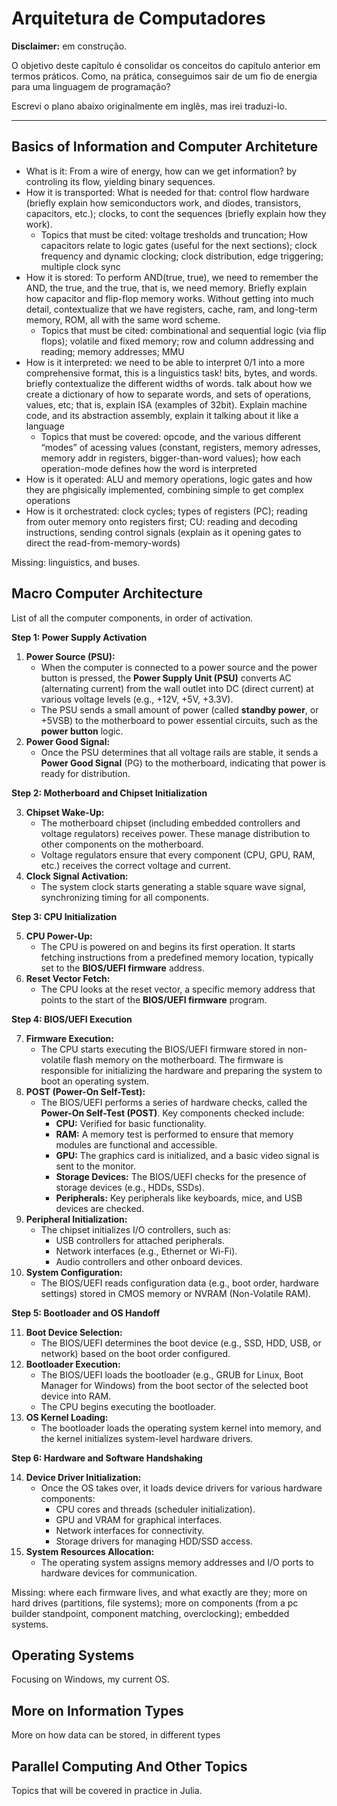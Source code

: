 # Arquitetura de Computadores

**Disclaimer:** em construção.

O objetivo deste capítulo é consolidar os conceitos do capítulo anterior em termos práticos. Como, na prática, conseguimos sair de um fio de energia para uma linguagem de programação?

Escrevi o plano abaixo originalmente em inglês, mas irei traduzi-lo.

---

## Basics of Information and Computer Architeture

- What is it: From a wire of energy, how can we get information? by controling its flow, yielding binary sequences.
- How it is transported: What is needed for that: control flow hardware (briefly explain how semiconductors work, and diodes, transistors, capacitors, etc.); clocks, to cont the sequences (briefly explain how they work).
    - Topics that must be cited: voltage tresholds and truncation; How capacitors relate to logic gates (useful for the next sections); clock frequency and dynamic clocking; clock distribution, edge triggering; multiple clock sync
- How it is stored: To perform AND(true, true), we need to remember the AND, the true, and the true, that is, we need memory. Briefly explain how capacitor and flip-flop memory works. Without getting into much detail, contextualize that we have registers, cache, ram, and long-term memory, ROM, all with the same word scheme.
    - Topics that must be cited: combinational and sequential logic (via flip flops); volatile and fixed memory; row and column addressing and reading; memory addresses; MMU
- How is it interpreted: we need to be able to interpret 0/1 into a more comprehensive format, this is a linguistics task! bits, bytes, and words. briefly contextualize the different widths of words. talk about how we create a dictionary of how to separate words, and sets of operations, values, etc; that is, explain ISA (examples of 32bit). Explain machine code, and its abstraction assembly, explain it talking about it like a language
    - Topics that must be covered: opcode, and the various different “modes” of acessing values (constant, registers, memory adresses, memory addr in registers, bigger-than-word values); how each operation-mode defines how the word is interpreted
- How is it operated: ALU and memory operations, logic gates and how they are phgisically implemented, combining simple to get complex operations
- How is it orchestrated: clock cycles; types of registers (PC); reading from outer memory onto registers first; CU: reading and decoding instructions, sending control signals (explain as it opening gates to direct the read-from-memory-words)

Missing: linguistics, and buses.


## Macro Computer Architecture

List of all the computer components, in order of activation.

**Step 1: Power Supply Activation**

1. **Power Source (PSU):**  
   - When the computer is connected to a power source and the power button is pressed, the **Power Supply Unit (PSU)** converts AC (alternating current) from the wall outlet into DC (direct current) at various voltage levels (e.g., +12V, +5V, +3.3V).
   - The PSU sends a small amount of power (called **standby power**, or +5VSB) to the motherboard to power essential circuits, such as the **power button** logic.

2. **Power Good Signal:**  
   - Once the PSU determines that all voltage rails are stable, it sends a **Power Good Signal** (PG) to the motherboard, indicating that power is ready for distribution.

**Step 2: Motherboard and Chipset Initialization**

3. **Chipset Wake-Up:**  
   - The motherboard chipset (including embedded controllers and voltage regulators) receives power. These manage distribution to other components on the motherboard.
   - Voltage regulators ensure that every component (CPU, GPU, RAM, etc.) receives the correct voltage and current.

4. **Clock Signal Activation:**  
   - The system clock starts generating a stable square wave signal, synchronizing timing for all components.

**Step 3: CPU Initialization**

5. **CPU Power-Up:**  
   - The CPU is powered on and begins its first operation. It starts fetching instructions from a predefined memory location, typically set to the **BIOS/UEFI firmware** address.

6. **Reset Vector Fetch:**  
   - The CPU looks at the reset vector, a specific memory address that points to the start of the **BIOS/UEFI firmware** program.

**Step 4: BIOS/UEFI Execution**

7. **Firmware Execution:**  
   - The CPU starts executing the BIOS/UEFI firmware stored in non-volatile flash memory on the motherboard. The firmware is responsible for initializing the hardware and preparing the system to boot an operating system.

8. **POST (Power-On Self-Test):**  
   - The BIOS/UEFI performs a series of hardware checks, called the **Power-On Self-Test (POST)**. Key components checked include:
     - **CPU:** Verified for basic functionality.
     - **RAM:** A memory test is performed to ensure that memory modules are functional and accessible.
     - **GPU:** The graphics card is initialized, and a basic video signal is sent to the monitor.
     - **Storage Devices:** The BIOS/UEFI checks for the presence of storage devices (e.g., HDDs, SSDs).
     - **Peripherals:** Key peripherals like keyboards, mice, and USB devices are checked.

9. **Peripheral Initialization:**  
   - The chipset initializes I/O controllers, such as:
     - USB controllers for attached peripherals.
     - Network interfaces (e.g., Ethernet or Wi-Fi).
     - Audio controllers and other onboard devices.

10. **System Configuration:**  
    - The BIOS/UEFI reads configuration data (e.g., boot order, hardware settings) stored in CMOS memory or NVRAM (Non-Volatile RAM).

**Step 5: Bootloader and OS Handoff**

11. **Boot Device Selection:**  
    - The BIOS/UEFI determines the boot device (e.g., SSD, HDD, USB, or network) based on the boot order configured.

12. **Bootloader Execution:**  
    - The BIOS/UEFI loads the bootloader (e.g., GRUB for Linux, Boot Manager for Windows) from the boot sector of the selected boot device into RAM.
    - The CPU begins executing the bootloader.

13. **OS Kernel Loading:**  
    - The bootloader loads the operating system kernel into memory, and the kernel initializes system-level hardware drivers.

**Step 6: Hardware and Software Handshaking**

14. **Device Driver Initialization:**  
    - Once the OS takes over, it loads device drivers for various hardware components:
      - CPU cores and threads (scheduler initialization).
      - GPU and VRAM for graphical interfaces.
      - Network interfaces for connectivity.
      - Storage drivers for managing HDD/SSD access.

15. **System Resources Allocation:**  
    - The operating system assigns memory addresses and I/O ports to hardware devices for communication.

Missing: where each firmware lives, and what exactly are they; more on hard drives (partitions, file systems); more on components (from a pc builder standpoint, component matching, overclocking); embedded systems.


## Operating Systems

Focusing on Windows, my current OS.


## More on Information Types

More on how data can be stored, in different types


## Parallel Computing And Other Topics

Topics that will be covered in practice in Julia.
